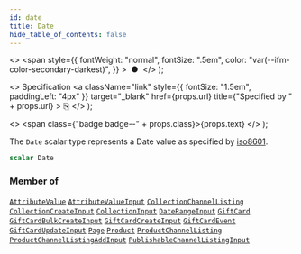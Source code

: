 ```yaml
---
id: date
title: Date
hide_table_of_contents: false
---
```


  <>
    <span
      style={{
        fontWeight: "normal",
        fontSize: ".5em",
        color: "var(--ifm-color-secondary-darkest)",
      }}
    >
      &nbsp;●&nbsp;
    </span>
  </>
);

  <>
    Specification
    <a
      className="link"
      style={{ fontSize: "1.5em", paddingLeft: "4px" }}
      target="\_blank"
      href={props.url}
      title={"Specified by " + props.url}
    >
      ⎘
    </a>
  </>
);

  <>
    <span class={"badge badge--" + props.class}>{props.text}</span>
  </>
);

The `Date` scalar type represents a Date
value as specified by
[iso8601](https://en.wikipedia.org/wiki/ISO_8601).

```graphql
scalar Date
```

### Member of

[`AttributeValue`](../../../developer/api-reference/objects/attribute-value) <Badge class="secondary" text="object"/><Bullet />[`AttributeValueInput`](../../../developer/api-reference/inputs/attribute-value-input) <Badge class="secondary" text="input"/><Bullet />[`CollectionChannelListing`](../../../developer/api-reference/objects/collection-channel-listing) <Badge class="secondary" text="object"/><Bullet />[`CollectionCreateInput`](../../../developer/api-reference/inputs/collection-create-input) <Badge class="secondary" text="input"/><Bullet />[`CollectionInput`](../../../developer/api-reference/inputs/collection-input) <Badge class="secondary" text="input"/><Bullet />[`DateRangeInput`](../../../developer/api-reference/inputs/date-range-input) <Badge class="secondary" text="input"/><Bullet />[`GiftCard`](../../../developer/api-reference/objects/gift-card) <Badge class="secondary" text="object"/><Bullet />[`GiftCardBulkCreateInput`](../../../developer/api-reference/inputs/gift-card-bulk-create-input) <Badge class="secondary" text="input"/><Bullet />[`GiftCardCreateInput`](../../../developer/api-reference/inputs/gift-card-create-input) <Badge class="secondary" text="input"/><Bullet />[`GiftCardEvent`](../../../developer/api-reference/objects/gift-card-event) <Badge class="secondary" text="object"/><Bullet />[`GiftCardUpdateInput`](../../../developer/api-reference/inputs/gift-card-update-input) <Badge class="secondary" text="input"/><Bullet />[`Page`](../../../developer/api-reference/objects/page) <Badge class="secondary" text="object"/><Bullet />[`Product`](../../../developer/api-reference/objects/product) <Badge class="secondary" text="object"/><Bullet />[`ProductChannelListing`](../../../developer/api-reference/objects/product-channel-listing) <Badge class="secondary" text="object"/><Bullet />[`ProductChannelListingAddInput`](../../../developer/api-reference/inputs/product-channel-listing-add-input) <Badge class="secondary" text="input"/><Bullet />[`PublishableChannelListingInput`](../../../developer/api-reference/inputs/publishable-channel-listing-input) <Badge class="secondary" text="input"/>
